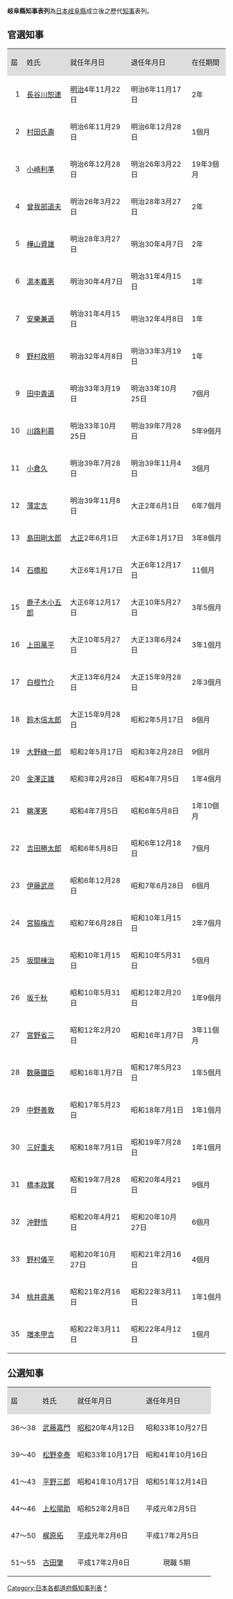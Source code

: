 {{Japanese
| japanese =岐阜県知事一覧
| kana = ぎふけんちじいちらん
| romaji = gihuken chiji ichiran
|}}

'''岐阜縣知事表列'''為[[日本|日本]][[岐阜縣|岐阜縣]]成立後之歷代[[知事|知事]]表列。

== 官選知事 ==
{| border="1" cellspacing="1" cellpadding="5"
| style="background:#dddddd;"|屆|| style="background:#dddddd;"|姓氏|| style="background:#dddddd;"|就任年月日|| style="background:#dddddd;"|退任年月日|| style="background:#dddddd;"|在任期間
|-
| style="text-align: right;"|1||[[長谷川恕連|長谷川恕連]]||[[明治|明治]]4年11月22日||明治6年11月17日||2年
|-
| style="text-align: right;"|2||[[村田氏壽|村田氏壽]]||明治6年11月29日||明治6年12月28日||1個月
|-
| style="text-align: right;"|3||[[小崎利準|小崎利準]]||明治6年12月28日||明治26年3月22日||19年3個月
|-
| style="text-align: right;"|4||[[曾我部道夫|曾我部道夫]]||明治26年3月22日||明治28年3月27日||2年
|-
| style="text-align: right;"|5||[[樺山資雄|樺山資雄]]||明治28年3月27日||明治30年4月7日||2年
|-
| style="text-align: right;"|6||[[湯本義憲|湯本義憲]]||明治30年4月7日||明治31年4月15日||1年
|-
| style="text-align: right;"|7||[[安樂兼道|安樂兼道]]||明治31年4月15日||明治32年4月8日||1年
|-
| style="text-align: right;"|8||[[野村政明|野村政明]]||明治32年4月8日||明治33年3月19日||1年
|-
| style="text-align: right;"|9||[[田中貴道|田中貴道]]||明治33年3月19日||明治33年10月25日||7個月
|-
|10||[[川路利慕|川路利慕]]||明治33年10月25日||明治39年7月28日||5年9個月
|-
|11||[[小倉久|小倉久]]||明治39年7月28日||明治39年11月4日||3個月
|-
|12||[[薄定吉|薄定吉]]||明治39年11月8日||大正2年6月1日||6年7個月
|-
|13||[[島田剛太郎|島田剛太郎]]||[[大正|大正]]2年6月1日||大正6年1月17日||3年8個月
|-
|14||[[石橋和|石橋和]]||大正6年1月17日||大正6年12月17日||11個月
|-
|15||[[鹿子木小五郎|鹿子木小五郎]]||大正6年12月17日||大正10年5月27日||3年5個月
|-
|16||[[上田萬平|上田萬平]]||大正10年5月27日||大正13年6月24日||3年1個月
|-
|17||[[白根竹介|白根竹介]]||大正13年6月24日||大正15年9月28日||2年3個月
|-
|18||[[鈴木信太郎|鈴木信太郎]]||大正15年9月28日||昭和2年5月17日||8個月
|-
|19||[[大野綠一郎|大野綠一郎]]||昭和2年5月17日||昭和3年2月28日||9個月
|-
|20||[[金澤正雄|金澤正雄]]||昭和3年2月28日||昭和4年7月5日||1年4個月
|-
|21||[[鵜澤憲|鵜澤憲]]||昭和4年7月5日||昭和6年5月8日||1年10個月
|-
|22||[[吉田勝太郎|吉田勝太郎]]||昭和6年5月8日||昭和6年12月18日||7個月
|-
|23||[[伊藤武彦|伊藤武彦]]||昭和6年12月28日||昭和7年6月28日||6個月
|-
|24||[[宮脇梅吉|宮脇梅吉]]||昭和7年6月28日||昭和10年1月15日||2年7個月
|-
|25||[[坂間棟治|坂間棟治]]||昭和10年1月15日||昭和10年5月31日||5個月
|-
|26||[[坂千秋|坂千秋]]||昭和10年5月31日||昭和12年2月20日||1年9個月
|-
|27||[[宮野省三|宮野省三]]||昭和12年2月20日||昭和16年1月7日||3年11個月
|-
|28||[[数藤鐵臣|数藤鐵臣]]||昭和16年1月7日||昭和17年5月23日||1年5個月
|-
|29||[[中野善敦|中野善敦]]||昭和17年5月23日||昭和18年7月1日||1年1個月
|-
|30||[[三好重夫|三好重夫]]||昭和18年7月1日||昭和19年7月28日||1年1個月
|-
|31||[[橋本政實|橋本政實]]||昭和19年7月28日||昭和20年4月21日||9個月
|-
|32||[[沖野悟|沖野悟]]||昭和20年4月21日||昭和20年10月27日||6個月
|-
|33||[[野村儀平|野村儀平]]||昭和20年10月27日||昭和21年2月16日||4個月
|-
|34||[[桃井直美|桃井直美]]||昭和21年2月16日||昭和22年3月11日||1年1個月
|-
|35||[[増本甲吉|増本甲吉]]||昭和22年3月11日||昭和22年4月12日||1個月
|}

== 公選知事 ==
{| border="1" cellspacing="1" cellpadding="5"
| style="background:#dddddd;"|屆|| style="background:#dddddd;"|姓氏|| style="background:#dddddd;"|就任年月日|| style="background:#dddddd;"|退任年月日
|-
|36～38||[[武藤嘉門|武藤嘉門]]||[[昭和|昭和]]20年4月12日||昭和33年10月27日
|-
|39～40||[[松野幸泰|松野幸泰]]||昭和33年10月17日||昭和41年10月16日
|-
|41～43||[[平野三郎|平野三郎]]||昭和41年10月17日||昭和51年12月14日
|-
|44～46||[[上松陽助|上松陽助]]||昭和52年2月8日||平成元年2月5日
|-
|47～50||[[梶原拓|梶原拓]]||[[平成|平成]]元年2月6日||平成17年2月5日
|-
|51～55||[[古田肇|古田肇]]||平成17年2月6日|| style="text-align: center;"|現職 5期
|}
{{岐阜縣知事}}
{{都道府縣別|[[:Category:都道府縣知事列表|日本的都道府縣知事列表]]|知事列表|state = collapsed}}

[[Category:日本各都道府縣知事列表|Category:日本各都道府縣知事列表]]
[[Category:岐阜縣知事|*]]
